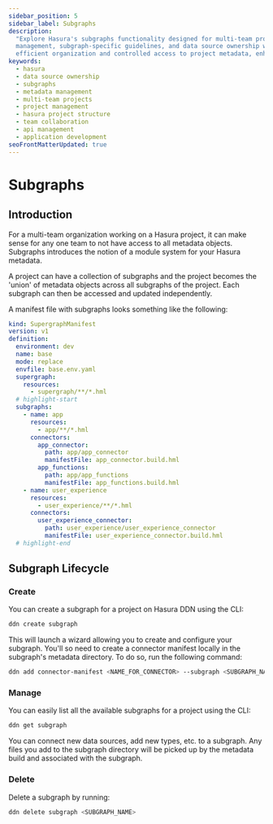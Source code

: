 ```yaml
---
sidebar_position: 5
sidebar_label: Subgraphs
description:
  "Explore Hasura's subgraphs functionality designed for multi-team projects. Understand the process of metadata object
  management, subgraph-specific guidelines, and data source ownership within Hasura. Discover how subgraphs facilitate
  efficient organization and controlled access to project metadata, enhancing team collaboration on Hasura projects."
keywords:
  - hasura
  - data source ownership
  - subgraphs
  - metadata management
  - multi-team projects
  - project management
  - hasura project structure
  - team collaboration
  - api management
  - application development
seoFrontMatterUpdated: true
---
```


# Subgraphs

## Introduction

For a multi-team organization working on a Hasura project, it can make sense for any one team to not have access to all
metadata objects. Subgraphs introduces the notion of a module system for your Hasura metadata.

A project can have a collection of subgraphs and the project becomes the 'union' of metadata objects across all
subgraphs of the project. Each subgraph can then be accessed and updated independently.

A manifest file with subgraphs looks something like the following:

```yaml
kind: SupergraphManifest
version: v1
definition:
  environment: dev
  name: base
  mode: replace
  envfile: base.env.yaml
  supergraph:
    resources:
      - supergraph/**/*.hml
  # highlight-start
  subgraphs:
    - name: app
      resources:
        - app/**/*.hml
      connectors:
        app_connector:
          path: app/app_connector
          manifestFile: app_connector.build.hml
        app_functions:
          path: app/app_functions
          manifestFile: app_functions.build.hml
    - name: user_experience
      resources:
        - user_experience/**/*.hml
      connectors:
        user_experience_connector:
          path: user_experience/user_experience_connector
          manifestFile: user_experience_connector.build.hml
  # highlight-end
```

## Subgraph Lifecycle

### Create

You can create a subgraph for a project on Hasura DDN using the CLI:

```bash
ddn create subgraph
```

This will launch a wizard allowing you to create and configure your subgraph. You'll so need to create a connector
manifest locally in the subgraph's metadata directory. To do so, run the following command:

```bash
ddn add connector-manifest <NAME_FOR_CONNECTOR> --subgraph <SUBGRAPH_NAME_FROM_PREVIOUS_STEP>
```

### Manage

You can easily list all the available subgraphs for a project using the CLI:

```bash
ddn get subgraph
```

You can connect new data sources, add new types, etc. to a subgraph. Any files you add to the subgraph directory will be
picked up by the metadata build and associated with the subgraph.

### Delete

Delete a subgraph by running:

```bash
ddn delete subgraph <SUBGRAPH_NAME>
```

